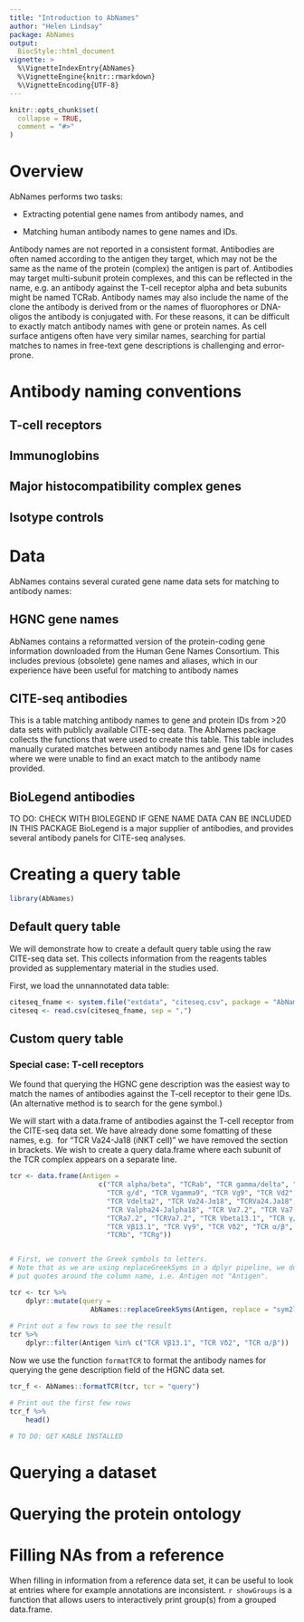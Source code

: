 ```yaml
---
title: "Introduction to AbNames"
author: "Helen Lindsay"
package: AbNames
output:
  BiocStyle::html_document
vignette: >
  %\VignetteIndexEntry{AbNames}
  %\VignetteEngine{knitr::rmarkdown}
  %\VignetteEncoding{UTF-8}
---
```


```r
knitr::opts_chunk$set(
  collapse = TRUE,
  comment = "#>"
)
```


# Overview

AbNames performs two tasks:

* Extracting potential gene names from antibody names, and

* Matching human antibody names to gene names and IDs.

Antibody names are not reported in a consistent format.  Antibodies are often
named according to the antigen they target, which may not be the same as the
name of the protein (complex) the antigen is part of.  Antibodies may target 
multi-subunit protein complexes, and this can be reflected in the name, e.g. an
antibody against the T-cell receptor alpha and beta subunits might be named
TCRab. Antibody names may also include the name of the clone the antibody is
derived from or the names of fluorophores or DNA-oligos the antibody is
conjugated with.  For these reasons, it can be difficult to exactly match
antibody names with gene or protein names.  As cell surface antigens often have
very similar names, searching for partial matches to names in free-text gene descriptions is challenging and error-prone.

# Antibody naming conventions

## T-cell receptors

## Immunoglobins

## Major histocompatibility complex genes 

## Isotype controls


# Data

AbNames contains several curated gene name data sets for matching to antibody
names:

## HGNC gene names

AbNames contains a reformatted version of the protein-coding gene information
downloaded from the Human Gene Names Consortium. This includes previous
(obsolete) gene names and aliases, which in our experience have been useful for 
matching to antibody names

## CITE-seq antibodies

This is a table matching antibody names to gene and protein IDs from >20 data
sets with publicly available CITE-seq data.  The AbNames package collects the
functions that were used to create this table.  This table includes manually
curated matches between antibody names and gene IDs for cases where we were
unable to find an exact match to the antibody name provided.

## BioLegend antibodies

TO DO: CHECK WITH BIOLEGEND IF GENE NAME DATA CAN BE INCLUDED IN THIS PACKAGE
BioLegend is a major supplier of antibodies, and provides several antibody
panels for CITE-seq analyses.  


# Creating a query table

```r
library(AbNames)
```

## Default query table

We will demonstrate how to create a default query table using the raw CITE-seq
data set.  This collects information from the reagents tables provided as supplementary material in the studies used.

First, we load the unnannotated data table:

```r
citeseq_fname <- system.file("extdata", "citeseq.csv", package = "AbNames")
citeseq <- read.csv(citeseq_fname, sep = ",")

```


## Custom query table

### Special case: T-cell receptors

We found that querying the HGNC gene description was the easiest way to match
the names of antibodies against the T-cell receptor to their gene IDs.  (An
alternative method is to search for the gene symbol.)

We will start with a data.frame of antibodies against the T-cell receptor from
the CITE-seq data set. We have already done some fomatting of these names, e.g. 
for "TCR Va24-Ja18 (iNKT cell)" we have removed the section in brackets. We wish
to create a query data.frame where each subunit of the TCR complex appears on a
separate line. 

```r
tcr <- data.frame(Antigen =
                      c("TCR alpha/beta", "TCRab", "TCR gamma/delta", "TCRgd",
                        "TCR g/d", "TCR Vgamma9", "TCR Vg9", "TCR Vd2",
                        "TCR Vdelta2", "TCR Vα24-Jα18", "TCRVa24.Ja18", 
                        "TCR Valpha24-Jalpha18", "TCR Vα7.2", "TCR Va7.2",
                        "TCRa7.2", "TCRVa7.2", "TCR Vbeta13.1", "TCR γ/δ", 
                        "TCR Vβ13.1", "TCR Vγ9", "TCR Vδ2", "TCR α/β",
                        "TCRb", "TCRg"))


# First, we convert the Greek symbols to letters.  
# Note that as we are using replaceGreekSyms in a dplyr pipeline, we don't 
# put quotes around the column name, i.e. Antigen not "Antigen".

tcr <- tcr %>%
    dplyr::mutate(query = 
                    AbNames::replaceGreekSyms(Antigen, replace = "sym2letter"))
 
# Print out a few rows to see the result
tcr %>% 
    dplyr::filter(Antigen %in% c("TCR Vβ13.1", "TCR Vδ2", "TCR α/β"))

```

Now we use the function `formatTCR` to format the antibody names for querying
the gene description field of the HGNC data set.

```r
tcr_f <- AbNames::formatTCR(tcr, tcr = "query")

# Print out the first few rows
tcr_f %>%
    head() 

# TO DO: GET KABLE INSTALLED
```


# Querying a dataset


# Querying the protein ontology


# Filling NAs from a reference

When filling in information from a reference data set, it can be useful to look
at entries where for example annotations are inconsistent.  `r showGroups` is
a function that allows users to interactively print group(s) from a grouped
data.frame.

